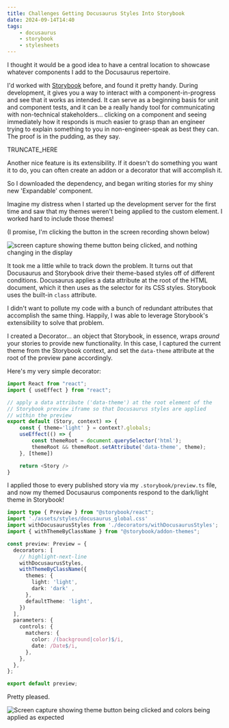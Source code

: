 ```yaml
---
title: Challenges Getting Docusaurus Styles Into Storybook
date: 2024-09-14T14:40
tags:
    - docusaurus
    - storybook
    - stylesheets
---
```


I thought it would be a good idea to have a central location to showcase
whatever components I add to the Docusaurus repertoire.

I'd worked with [Storybook](https://storybook.js.org/) before, and found it
pretty handy. During development, it gives you a way to interact with a component-in-progress and
see that it works as intended. It can serve as a beginning basis for unit and
component tests, and it can be a really handy tool for communicating with
non-technical stakeholders... clicking on a component and seeing immediately how
it responds is much easier to grasp than an engineer trying to explain something
to you in non-engineer-speak as best they can. The proof is in the pudding, as
they say.

TRUNCATE_HERE

Another nice feature is its extensibility. If it doesn't do something you want
it to do, you can often create an addon or a decorator that will accomplish it.

So I downloaded the dependency, and began writing stories for my shiny new
'Expandable' component.

Imagine my distress when I started up the development server for the first time
and saw that my themes weren't being applied to the custom element. I worked
hard to include those themes!

(I promise, I'm clicking the button in the screen recording shown below)

![screen capture showing theme button being clicked, and nothing changing in the
display](./_screengrabs/broken.gif "Oh Noes!")

It took me a little while to track down the problem. It turns out that
Docusaurus and Storybook drive their theme-based styles off of different
conditions. Docusaurus applies a data attribute at the root of the HTML
document, which it then uses as the selector for its CSS styles. Storybook uses
the built-in `class` attribute.

I didn't want to pollute my code with a bunch of redundant attributes that
accomplish the same thing. Happily, I was able to leverage Storybook's
extensibility to solve that problem.

I created a Decorator... an object that Storybook, in essence, wraps _around_
your stories to provide new functionality. In this case, I captured the current
theme from the Storybook context, and set the `data-theme` attribute at the root
of the preview pane accordingly.

Here's my very simple decorator:
```typescript title='withDocusaurusStyles.ts'
import React from "react";
import { useEffect } from "react";

// apply a data attribute ('data-theme') at the root element of the
// Storybook preview iframe so that Docusaurus styles are applied
// within the preview
export default (Story, context) => {
    const { theme='light' } = context?.globals;
    useEffect(() => {
        const themeRoot = document.querySelector('html');
        themeRoot && themeRoot.setAttribute('data-theme', theme);
    }, [theme])

    return <Story />
}
```

I applied those to every published story via my `.storybook/preview.ts` file, and now my
themed Docusaurus components respond to the dark/light theme in Storybook!

```typescript title=".storybook/preview.ts"
import type { Preview } from "@storybook/react";
import './assets/styles/docusaurus_global.css'
import withDocusaurusStyles from './decorators/withDocusaurusStyles';
import { withThemeByClassName } from "@storybook/addon-themes";

const preview: Preview = {
  decorators: [
    // highlight-next-line
    withDocusaurusStyles,
    withThemeByClassName({
      themes: {
        light: 'light',
        dark: 'dark' ,
      },
      defaultTheme: 'light',
    })
  ],
  parameters: {
    controls: {
      matchers: {
        color: /(background|color)$/i,
        date: /Date$/i,
      },
    },
  },
};

export default preview;
```

Pretty pleased.

![Screen capture showing theme button being clicked and colors being applied as expected](./_screengrabs/fixed.gif "Thats more like it")

